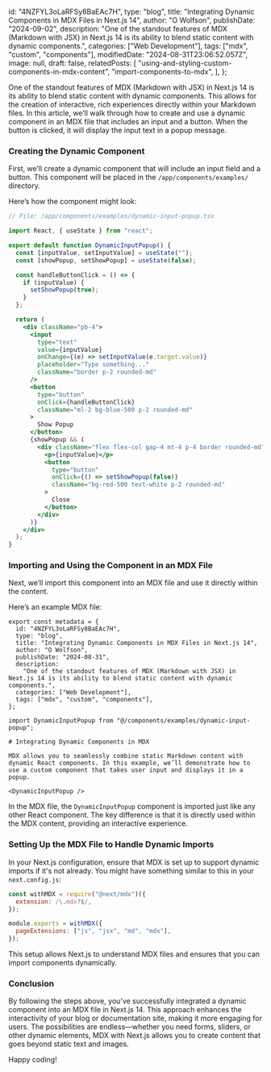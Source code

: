   id: "4NZFYL3oLaRFSy8BaEAc7H",
  type: "blog",
  title: "Integrating Dynamic Components in MDX Files in Next.js 14",
  author: "O Wolfson",
  publishDate: "2024-09-02",
  description:
    "One of the standout features of MDX (Markdown with JSX) in Next.js 14 is its ability to blend static content with dynamic components.",
  categories: ["Web Development"],
  tags: ["mdx", "custom", "components"],
  modifiedDate: "2024-08-31T23:06:52.057Z",
  image: null,
  draft: false,
  relatedPosts: [
    "using-and-styling-custom-components-in-mdx-content",
    "import-components-to-mdx",
  ],
};


One of the standout features of MDX (Markdown with JSX) in Next.js 14 is its ability to blend static content with dynamic components. This allows for the creation of interactive, rich experiences directly within your Markdown files. In this article, we’ll walk through how to create and use a dynamic component in an MDX file that includes an input and a button. When the button is clicked, it will display the input text in a popup message.

<DynamicInputPopup />

### Creating the Dynamic Component

First, we’ll create a dynamic component that will include an input field and a button. This component will be placed in the `/app/components/examples/` directory.

Here’s how the component might look:

```jsx
// File: /app/components/examples/dynamic-input-popup.tsx

import React, { useState } from "react";

export default function DynamicInputPopup() {
  const [inputValue, setInputValue] = useState("");
  const [showPopup, setShowPopup] = useState(false);

  const handleButtonClick = () => {
    if (inputValue) {
      setShowPopup(true);
    }
  };

  return (
    <div className="pb-4">
      <input
        type="text"
        value={inputValue}
        onChange={(e) => setInputValue(e.target.value)}
        placeholder="Type something..."
        className="border p-2 rounded-md"
      />
      <button
        type="button"
        onClick={handleButtonClick}
        className="ml-2 bg-blue-500 p-2 rounded-md"
      >
        Show Popup
      </button>
      {showPopup && (
        <div className="flex flex-col gap-4 mt-4 p-4 border rounded-md">
          <p>{inputValue}</p>
          <button
            type="button"
            onClick={() => setShowPopup(false)}
            className="bg-red-500 text-white p-2 rounded-md"
          >
            Close
          </button>
        </div>
      )}
    </div>
  );
}
```

### Importing and Using the Component in an MDX File

Next, we’ll import this component into an MDX file and use it directly within the content.

Here’s an example MDX file:

```MDX
export const metadata = {
  id: "4NZFYL3oLaRFSy8BaEAc7H",
  type: "blog",
  title: "Integrating Dynamic Components in MDX Files in Next.js 14",
  author: "O Wolfson",
  publishDate: "2024-08-31",
  description:
    "One of the standout features of MDX (Markdown with JSX) in Next.js 14 is its ability to blend static content with dynamic components.",
  categories: ["Web Development"],
  tags: ["mdx", "custom", "components"],
};

import DynamicInputPopup from "@/components/examples/dynamic-input-popup";

# Integrating Dynamic Components in MDX

MDX allows you to seamlessly combine static Markdown content with dynamic React components. In this example, we’ll demonstrate how to use a custom component that takes user input and displays it in a popup.

<DynamicInputPopup />
```

In the MDX file, the `DynamicInputPopup` component is imported just like any other React component. The key difference is that it is directly used within the MDX content, providing an interactive experience.

### Setting Up the MDX File to Handle Dynamic Imports

In your Next.js configuration, ensure that MDX is set up to support dynamic imports if it's not already. You might have something similar to this in your `next.config.js`:

```javascript
const withMDX = require("@next/mdx")({
  extension: /\.mdx?$/,
});

module.exports = withMDX({
  pageExtensions: ["js", "jsx", "md", "mdx"],
});
```

This setup allows Next.js to understand MDX files and ensures that you can import components dynamically.

### Conclusion

By following the steps above, you’ve successfully integrated a dynamic component into an MDX file in Next.js 14. This approach enhances the interactivity of your blog or documentation site, making it more engaging for users. The possibilities are endless—whether you need forms, sliders, or other dynamic elements, MDX with Next.js allows you to create content that goes beyond static text and images.

Happy coding!
